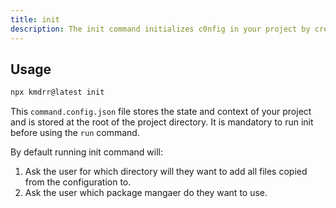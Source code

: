 ```yaml
---
title: init
description: The init command initializes c0nfig in your project by creating a setup file.
---
```


## Usage

```bash
npx kmdrr@latest init
```

This `command.config.json` file stores the state and context of your project and is stored at the root of the project directory. It is mandatory to run init before using the `run` command.

By default running init command will:

1. Ask the user for which directory will they want to add all files copied from the configuration to.
2. Ask the user which package mangaer do they want to use.
